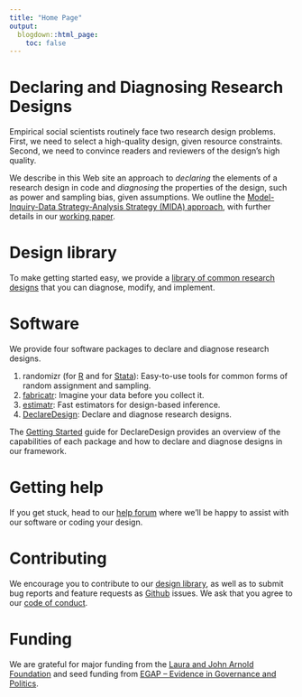 ```yaml
---
title: "Home Page"
output:
  blogdown::html_page:
    toc: false
---
```

# Declaring and Diagnosing Research Designs

Empirical social scientists routinely face two research design problems. First, we need to select
a high-quality design, given resource constraints. Second, we need to convince readers and
reviewers of the design’s high quality.

We describe in this Web site an approach to *declaring* the elements of a research design in code and *diagnosing* the properties of the design, such as power and sampling bias, given assumptions. We outline the [Model-Inquiry-Data Strategy-Analysis Strategy (MIDA) approach](/mida), with further details in our [working paper](https://paper.declaredesign.org/paper.pdf).

# Design library

To make getting started easy, we provide a [library of common research designs](/library/) that you can
diagnose, modify, and implement.

# Software

We provide four software packages to declare and diagnose research designs.

1. randomizr (for [R](/r/randomizr/) and for [Stata](/stata/randomizr)): Easy-to-use tools for common forms of random assignment and sampling.
2. [fabricatr](/r/fabricatr/): Imagine your data before you collect it.
3. [estimatr](/r/estimatr/): Fast estimators for design-based inference.
4. [DeclareDesign](/r/declaredesign/): Declare and diagnose research designs.

The [Getting Started](/r/declaredesign/) guide for DeclareDesign provides an overview of
the capabilities of each package and how to declare and diagnose designs in our framework.

# Getting help

If you get stuck, head to our [help forum](http://discuss.declaredesign.org) where
we'll be happy to assist with our software or coding your design.

# Contributing

We  encourage you to contribute to our [design library](/library/),
as well as to submit bug reports and feature requests as [Github](https://github.com/DeclareDesign) issues.
We ask that you agree to our [code of conduct](/conduct/).

# Funding

We are grateful for major funding from the [Laura and John Arnold Foundation](http://www.arnoldfoundation.org/)
and seed funding from [EGAP -- Evidence in Governance and Politics](http://egap.org).
